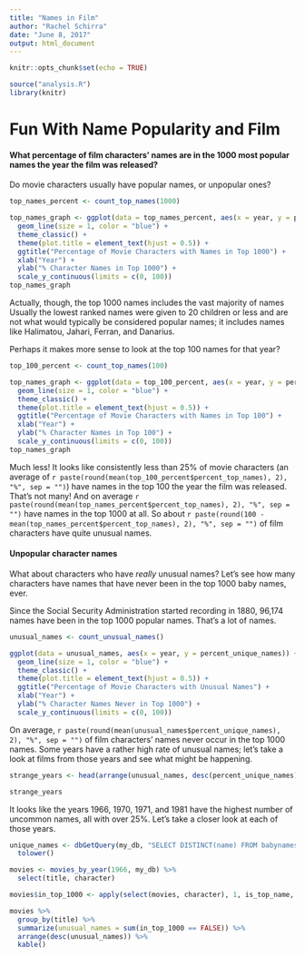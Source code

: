 ```yaml
---
title: "Names in Film"
author: "Rachel Schirra"
date: "June 8, 2017"
output: html_document
---
```


```r
knitr::opts_chunk$set(echo = TRUE)

source("analysis.R")
library(knitr)
```

# Fun With Name Popularity and Film

#### What percentage of film characters' names are in the 1000 most popular names the year the film was released?

Do movie characters usually have popular names, or unpopular ones?

```r
top_names_percent <- count_top_names(1000)

top_names_graph <- ggplot(data = top_names_percent, aes(x = year, y = percent_top_names)) +
  geom_line(size = 1, color = "blue") +
  theme_classic() + 
  theme(plot.title = element_text(hjust = 0.5)) +
  ggtitle("Percentage of Movie Characters with Names in Top 1000") +
  xlab("Year") +
  ylab("% Character Names in Top 1000") +
  scale_y_continuous(limits = c(0, 100))
top_names_graph
```

Actually, though, the top 1000 names includes the vast majority of names Usually the lowest ranked names were given to 20 children or less and are not what would typically be considered popular names; it includes names like Halimatou, Jahari, Ferran, and Danarius.

Perhaps it makes more sense to look at the top 100 names for that year?

```r
top_100_percent <- count_top_names(100)

top_names_graph <- ggplot(data = top_100_percent, aes(x = year, y = percent_top_names)) +
  geom_line(size = 1, color = "blue") +
  theme_classic() + 
  theme(plot.title = element_text(hjust = 0.5)) +
  ggtitle("Percentage of Movie Characters with Names in Top 100") +
  xlab("Year") +
  ylab("% Character Names in Top 100") +
  scale_y_continuous(limits = c(0, 100))
top_names_graph
```

Much less! It looks like consistently less than 25% of movie characters (an average of `r paste(round(mean(top_100_percent$percent_top_names), 2), "%", sep = "")`) have names in the top 100 the year the film was released. That's not many! And on average `r paste(round(mean(top_names_percent$percent_top_names), 2), "%", sep = "")` have names in the top 1000 at all. So about `r paste(round(100 - mean(top_names_percent$percent_top_names), 2), "%", sep = "")` of film characters have quite unusual names.

#### Unpopular character names

What about characters who have *really* unusual names? Let's see how many characters have names that have never been in the top 1000 baby names, ever.

Since the Social Security Administration started recording in 1880, 96,174 names have been in the top 1000 popular names. That's a lot of names.

```r
unusual_names <- count_unusual_names()

ggplot(data = unusual_names, aes(x = year, y = percent_unique_names)) +
  geom_line(size = 1, color = "blue") +
  theme_classic() + 
  theme(plot.title = element_text(hjust = 0.5)) +
  ggtitle("Percentage of Movie Characters with Unusual Names") +
  xlab("Year") +
  ylab("% Character Names Never in Top 1000") +
  scale_y_continuous(limits = c(0, 100))
```

On average, `r paste(round(mean(unusual_names$percent_unique_names), 2), "%", sep = "")` of film characters' names never occur in the top 1000 names. Some years have a rather high rate of unusual names; let's take a look at films from those years and see what might be happening.

```r
strange_years <- head(arrange(unusual_names, desc(percent_unique_names)), 4)

strange_years
```

It looks like the years 1966, 1970, 1971, and 1981 have the highest number of uncommon names, all with over 25%. Let's take a closer look at each of those years.

```r
unique_names <- dbGetQuery(my_db, "SELECT DISTINCT(name) FROM babynames")$name %>%
  tolower()

movies <- movies_by_year(1966, my_db) %>%
  select(title, character) 

movies$in_top_1000 <- apply(select(movies, character), 1, is_top_name, unique_names)

movies %>% 
  group_by(title) %>% 
  summarize(unusual_names = sum(in_top_1000 == FALSE)) %>% 
  arrange(desc(unusual_names)) %>%
  kable()
```

